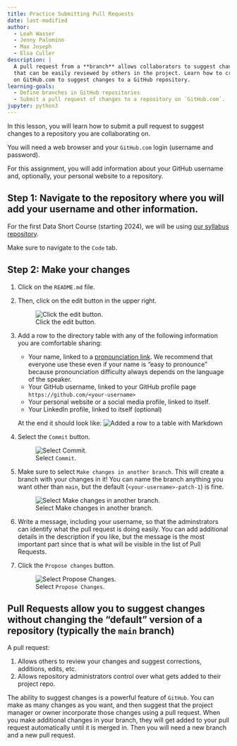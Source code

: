 ```yaml
---
title: Practice Submitting Pull Requests
date: last-modified
author:
  - Leah Wasser
  - Jenny Palomino
  - Max Joseph
  - Elsa Culler
description: |
  A pull request from a **branch** allows collaborators to suggest changes to a repository on GitHub
  that can be easily reviewed by others in the project. Learn how to create branches and submit pull requests
  on GitHub.com to suggest changes to a GitHub repository.
learning-goals: 
  - Define branches in GitHub repositories
  - Submit a pull request of changes to a repository on `GitHub.com`. 
jupyter: python3 
---
```


In this lesson, you will learn how to submit a pull request to suggest changes to a repository you are collaborating on.

You will need a web browser and your `GitHub.com` login (username and password).

For this assignment, you will add information about your GitHub username and, optionally, your personal website to a repository.

## Step 1: Navigate to the repository where you will add your username and other information.

::: {.content-visible when-profile="shortcourse"}
For the first Data Short Course (starting 2024), we will be using [our syllabus repository](https://github.com/cu-esiil-edu/2024-data-short-course).

:::

Make sure to navigate to the `Code` tab.

## Step 2: Make your changes

  1. Click on the `README.md` file.
  2. Then, click on the edit button in the upper right.

     ![Click the edit button.](/img/earth-analytics/git-version-control/pr-activity/edit.png)

  3. Add a row to the directory table with any of the following information you are comfortable sharing:

        * Your name, linked to a [pronounciation link](https://namedrop.io/). We recommend that everyone use these even if your name is "easy to pronounce" because pronounciation difficulty always depends on the language of the speaker.
        * Your GitHub username, linked to your GitHub profile page `https://github.com/<your-username>`
        * Your personal website or a social media profile, linked to itself.
        * Your LinkedIn profile, linked to itself (optional)
     
     At the end it should look like:
        ![Added a row to a table with Markdown]()

  5. Select the `Commit` button.
     
     ![Select `Commit`.]()

  6. Make sure to select `Make changes in another branch`. This will create a branch with your changes in it! You can name the branch anything you want other than `main`, but the default (`<your-username>-patch-1`) is fine.

     ![Select Make changes in another branch.]()

  7. Write a message, including your username, so that the adminstrators can identify what the pull request is doing easily. You can add additional details in the description if you like, but the message is the most important part since that is what will be visible in the list of Pull Requests.

  7. Click the `Propose changes` button.

     ![Select `Propose Changes`.]()


## Pull Requests allow you to suggest changes without changing the "default" version of a repository (typically the `main` branch)

A pull request:

1. Allows others to review your changes and suggest corrections, additions, edits, etc.
2. Allows repository administrators control over what gets added to their project repo.

The ability to suggest changes  is a powerful feature of `GitHub`. You can make as many changes as you want, and then suggest that the project manager or owner incorporate those changes using a pull request. When you make additional changes in your branch, they will get added to your pull request automatically until it is merged in. Then you will need a new branch and a new pull request.